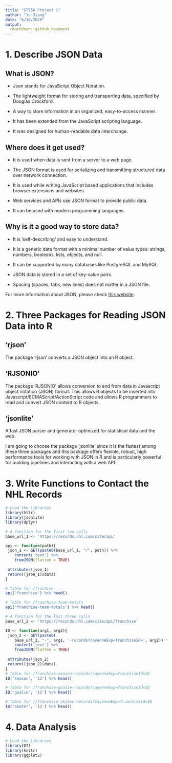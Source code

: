 ```yaml
---
title: "ST558 Project 1"
author: "Yu Jiang"
date: "6/10/2020"
output: 
  rmarkdown::github_document
---
```

# 1. Describe JSON Data

## What is JSON?

* Json stands for JavaScript Object Notation.

* The lightweight format for storing and transporting data, specified by Douglas Crockford.

* A way to store information in an organized, easy-to-access manner. 

* It has been extended from the JavaScript scripting language.

* It was designed for human-readable data interchange.


## Where does it get used? 

* It is used when data is sent from a server to a web page. 

* The JSON format is used for serializing and transmitting structured data over network connection.

* It is used while writing JavaScript based applications that includes browser extensions and websites. 

* Web services and APIs use JSON format to provide public data. 

* It can be used with modern programming languages.

## Why is it a good way to store data?

* It is 'self-describing' and easy to understand.

* It is a generic data format with a minimal number of value types: strings, numbers, booleans, lists, objects, and null.

* It can be supported by many databases like PostgreSQL and MySQL.

* JSON data is stored in a set of key-value pairs.

* Spacing (spaces, tabs, new lines) does not matter in a JSON file.

For more information about JSON, please check [this website](https://en.wikipedia.org/wiki/JSON). 

# 2. Three Packages for Reading JSON Data into R

## 'rjson'

The package 'rjson' converts a JSON object into an R object. 

## 'RJSONIO'

The package 'RJSONIO' allows conversion to and from
data in Javascript object notation (JSON) format.
This allows R objects to be inserted into Javascript/ECMAScript/ActionScript code
and allows R programmers to read and convert JSON content to R objects.

## 'jsonlite'

A fast JSON parser and generator optimized for statistical data and the web.

I am going to choose the package 'jsonlite' since it is the fastest among these three packages and this package offers flexible, robust, high performance tools for working with JSON in R and is particularly powerful for building pipelines and interacting with a web API. 

# 3. Write Functions to Contact the NHL Records

```r

# Load the libraries
library(httr)
library(jsonlite)
library(dplyr)

# A function for the first two calls
base_url_1 <- 'https://records.nhl.com/site/api'

api <- function(path){
 json_1 <- GET(paste0(base_url_1, "/", path)) %>%
    content('text') %>%
    fromJSON(flatten = TRUE) 
 
 attributes(json_1)
 return((json_1)$data)
}

# Table for /frachise
api('franchise') %>% head()

# Table for /franchise-team-totals
api('franchise-team-totals') %>% head()

# A function for the last three calls
base_url_2 <- 'https://records.nhl.com/site/api/franchise'

ID <- function(arg1, arg2){
 json_2 <- GET(paste0(
    base_url_2, "-", arg1, '-records?cayenneExp=franchiseId=', arg2)) %>%
    content('text') %>%
    fromJSON(flatten = TRUE)
 
 attributes(json_2)
 return((json_2)$data)
}
# Table for /franchise-season-records?cayenneExp=franchiseId=ID
ID('season', '12') %>% head()

# Table for /franchise-goalie-records?cayenneExp=franchiseId=ID
ID('goalie', '12') %>% head()

# Table for //franchise-skater-records?cayenneExp=franchiseId=ID
ID('skater', '12') %>% head()

```


# 4. Data Analysis

```r
# Load the libraries
library(DT)
library(knitr)
library(ggplot2)
```

